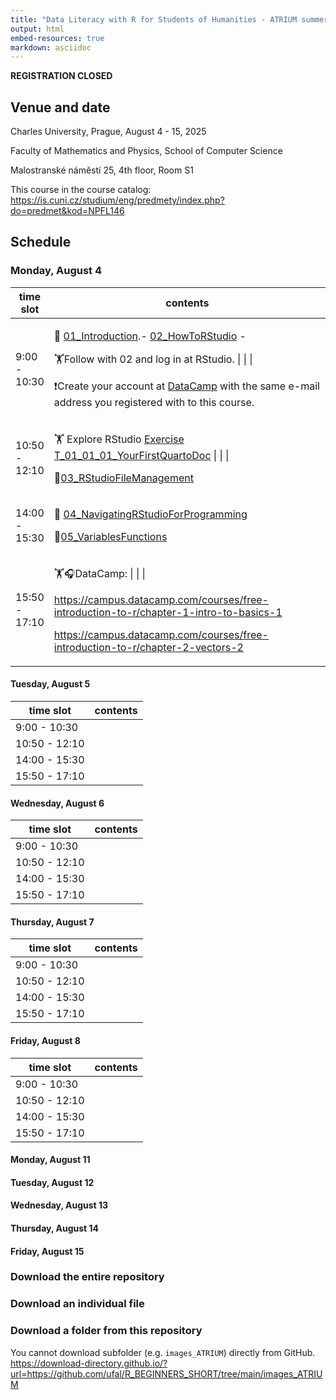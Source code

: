 ```yaml
---
title: "Data Literacy with R for Students of Humanities - ATRIUM summer school"
output: html
embed-resources: true
markdown: asciidoc
---
```


**REGISTRATION CLOSED**

## Venue and date

Charles University, Prague, August 4 - 15, 2025

Faculty of Mathematics and Physics, School of Computer Science

Malostranské náměstí 25, 4th floor, Room S1

This course in the course catalog: <https://is.cuni.cz/studium/eng/predmety/index.php?do=predmet&kod=NPFL146>

## Schedule

### Monday, August 4

+---------------+--------------------------------------------------------------------------------------------------------------------------------------------------------------------------+
| time slot     | contents                                                                                                                                                                 |
+===============+==========================================================================================================================================================================+
| 9:00 - 10:30  | 🧭 [01_Introduction](https://ufal.github.io/R_BEGINNERS_SHORT/01_Introduction.html).- [02_HowToRStudio](https://ufal.github.io/R_BEGINNERS_SHORT/02_HowToRStudio.html) - |
|               |                                                                                                                                                                          |
|               | 🏋️Follow with 02 and log in at RStudio. \| \|                                                                                                                            |
|               |                                                                                                                                                                          |
|               | ❗Create your account at [DataCamp](%5Bhttps://www.datacamp.com/users/sign_up%5D(#0)) with the same e-mail address you registered with to this course.                   |
+---------------+--------------------------------------------------------------------------------------------------------------------------------------------------------------------------+
| 10:50 - 12:10 | 🏋️ Explore RStudio [Exercise T_01_01_01_YourFirstQuartoDoc](https://ufal.github.io/R_BEGINNERS_SHORT/EXERCISES/T_01_01_01_YourFirstQuartoDoc.html){.uri} \| \|           |
|               |                                                                                                                                                                          |
|               | 🧭[03_RStudioFileManagement](https://ufal.github.io/R_BEGINNERS_SHORT/03_RStudioFileManagement.html){.uri}                                                               |
+---------------+--------------------------------------------------------------------------------------------------------------------------------------------------------------------------+
| 14:00 - 15:30 | 🧭 [04_NavigatingRStudioForProgramming](https://ufal.github.io/R_BEGINNERS_SHORT/04_NavigatingRStudioForProgramming.html)                                                |
|               |                                                                                                                                                                          |
|               | 🧭[05_VariablesFunctions](https://ufal.github.io/R_BEGINNERS_SHORT/05_VariablesFunctions.html)                                                                           |
+---------------+--------------------------------------------------------------------------------------------------------------------------------------------------------------------------+
| 15:50 - 17:10 | 🏋️🎧DataCamp: \| \|                                                                                                                                                      |
|               |                                                                                                                                                                          |
|               | <https://campus.datacamp.com/courses/free-introduction-to-r/chapter-1-intro-to-basics-1>                                                                                 |
|               |                                                                                                                                                                          |
|               | <https://campus.datacamp.com/courses/free-introduction-to-r/chapter-2-vectors-2>                                                                                         |
+---------------+--------------------------------------------------------------------------------------------------------------------------------------------------------------------------+

#### Tuesday, August 5

| time slot     | contents |
|---------------|----------|
| 9:00 - 10:30  |          |
| 10:50 - 12:10 |          |
| 14:00 - 15:30 |          |
| 15:50 - 17:10 |          |

#### Wednesday, August 6

| time slot     | contents |
|---------------|----------|
| 9:00 - 10:30  |          |
| 10:50 - 12:10 |          |
| 14:00 - 15:30 |          |
| 15:50 - 17:10 |          |

#### Thursday, August 7

| time slot     | contents |
|---------------|----------|
| 9:00 - 10:30  |          |
| 10:50 - 12:10 |          |
| 14:00 - 15:30 |          |
| 15:50 - 17:10 |          |

#### Friday, August 8

| time slot     | contents |
|---------------|----------|
| 9:00 - 10:30  |          |
| 10:50 - 12:10 |          |
| 14:00 - 15:30 |          |
| 15:50 - 17:10 |          |

#### Monday, August 11

#### Tuesday, August 12

#### Wednesday, August 13

#### Thursday, August 14

#### Friday, August 15

### Download the entire repository

### Download an individual file

### Download a folder from this repository

You cannot download subfolder (e.g. `images_ATRIUM`) directly from GitHub. <https://download-directory.github.io/?url=https://github.com/ufal/R_BEGINNERS_SHORT/tree/main/images_ATRIUM>
